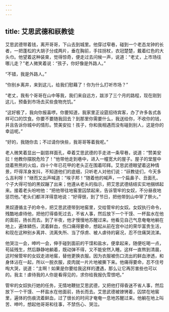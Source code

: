 ```yaml
---
---
---
```

title: 艾思武德和祆教徒
---




艾思武德带着钱，离开哥哥，下山去到城里。他穿过窄巷，碰到一个老态龙钟的长者，一把蓬松的大胡子分成两片，垂在胸前，手拄拐杖，衣冠楚楚，戴着红色的大头巾。他望着这种装束，觉得惊奇，便走过去问候一声，说道：“老丈，上市场往哪儿走？”老人微笑着说：“孩子，你好像是外路人。”

“不错，我是外路人。”

“你别乡离井，来到这儿，给我们慰藉了！你为什么打听市场？”

“老丈，我有个哥哥在山中等我，我们来自远方，跋涉了三个月的路程，现在刚到这儿，预备到市场去买些食物充饥。”

“这好极了，我向你报喜啰。你要知道，我家里正设筵招待宾客，办了许多各式各样可口的饮食。你要不要随我回去？到那里你需要什么，我送给你，不收你的钱，并且告诉你城中的情形。赞美安拉！孩子，你和我相遇而没有碰到别人，这是你的幸运呢。”

“好的，我随你去；不过请你快些，我哥哥等着我呢。”

老人微笑着显出一副慈祥面孔，牵着艾思武德的手走进一条窄巷，说道：“赞美安拉！他教你摆脱危险了！”他带他走到巷中，进入一幢宽大的屋子。屋子的堂屋中烧着熊熊的火焰，四十个年已花甲的老头正在围着叩拜。艾思武德眼望着这种情景，吓得浑身发抖，不知道他们的底细，只听老人对他们说：“祆教徒们，今天多么吉利呀！”继而又出声喊道：“埃子邦！”随着他的喊声，一个扁鼻子、丑面孔、个子大得可怕的黑奴蹦了出来；他遵从老头的指示，把艾思武德结结实实地捆绑起来。接着老头吩咐他：“把他带往地窖里囚禁起来，告诉管牢的女奴，不分昼夜地惩罚他。”老头们都洋洋得意地说：“好得很，到了节日，把他带到山中宰了祭火。”

黑奴遵循主子的命令，把艾思武德带到地窖里，交给管牢的女奴。女奴执行命令，残酷地虐待他，把他打得昏死过去，不省人事，然后放下一个干馍、一杯盐水在他的面前，扬长而去。到了半夜，他才慢慢地苏醒过来。他看见自己气息奄奄地躺在地上，遍体鳞伤，流着鲜血，伤口痛得要命，想起从前在宫中过的荣华富贵生活，和现在这种别乡离井、流离失所、当了俘虏、被人虐待的窘况，忍不住痛哭流涕。

他哭泣一会，呻吟一会，伸手碰到面前的干馍和盐水，便拿起来，随便吃喝一点，苟延残生，然后静静地躺着，既动弹不得，又不能安然入睡。这样一直熬到清晨，这时候管牢的女奴走进地窖，替他更换衣服。因为衣服被伤口流出的鲜血渗透，和身体沾在一起，所以一脱衣服，皮肉就一片片地被撕下来。他痛得要命，忍不住号啕大哭，说道：“主啊！如果是你要给我这样的遭遇，那么让它再厉害些也可以的。我主！虐待我的人你是看得见的，求你给我报仇雪恨吧。”

管牢的女奴执行她的任务，无情地鞭挞艾思武德，又把他打得昏迷不省人事，然后放下一个干馍、一杯盐水在他面前，扬长而去。艾思武德被镣铐着，囚禁在地窖里，遍体的伤痕流着鲜血，过了很长的时间才奄奄一息地苏醒过来。他躺在地上叫苦、呻吟，想起他哥哥和往事，不禁伤心、哭泣。